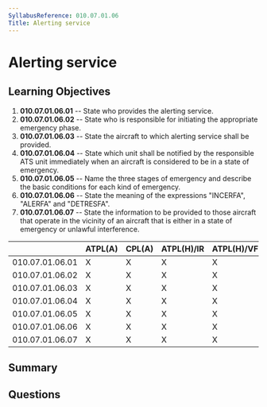 ```yaml
---
SyllabusReference: 010.07.01.06
Title: Alerting service
---
```


# Alerting service

## Learning Objectives

1. **010.07.01.06.01** -- State who provides the alerting service.
2. **010.07.01.06.02** -- State who is responsible for initiating the appropriate
   emergency phase.
3. **010.07.01.06.03** -- State the aircraft to which alerting service shall be
   provided.
4. **010.07.01.06.04** -- State which unit shall be notified by the responsible
   ATS unit immediately when an aircraft is considered to be in a state of
   emergency.
5. **010.07.01.06.05** -- Name the three stages of emergency and describe the
   basic conditions for each kind of emergency.
6. **010.07.01.06.06** -- State the meaning of the expressions "INCERFA", "ALERFA"
   and "DETRESFA".
7. **010.07.01.06.07** -- State the information to be provided to those aircraft
   that operate in the vicinity of an aircraft that is either in a state of
   emergency or unlawful interference.

|                 | ATPL(A) | CPL(A) | ATPL(H)/IR | ATPL(H)/VFR | CPL(H) | IR  | CBIR(A) |
| --------------- | ------- | ------ | ---------- | ----------- | ------ | --- | ------- |
| 010.07.01.06.01 | X       | X      | X          | X           | X      |     |         |
| 010.07.01.06.02 | X       | X      | X          | X           | X      |     |         |
| 010.07.01.06.03 | X       | X      | X          | X           | X      |     |         |
| 010.07.01.06.04 | X       | X      | X          | X           | X      |     |         |
| 010.07.01.06.05 | X       | X      | X          | X           | X      |     |         |
| 010.07.01.06.06 | X       | X      | X          | X           | X      |     |         |
| 010.07.01.06.07 | X       | X      | X          | X           | X      |     |         |

## Summary

## Questions
